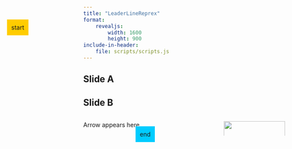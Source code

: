 ```yaml
---
title: "LeaderLineReprex"
format:
    revealjs:
        width: 1600
        height: 900
include-in-header:
    file: scripts/scripts.js
---
```



## Slide A

<div id="start" style="position: absolute; top: 100px; left: 50px; background-color: #ffcc00; padding: 10px;">start</div>

<div id="end" style="position: absolute; top: 350px; left: 350px; background-color: #00ccff; padding: 10px;">end</div>

<script>
new LeaderLine(
    document.getElementById('start'),
    document.getElementById('end')
);
</script>

## Slide B


::::{.columns}
:::{.column width=30%}
Arrow appears here
:::
:::{.column}
![](_figs/t1.jpeg){width=90%}
:::
::::

